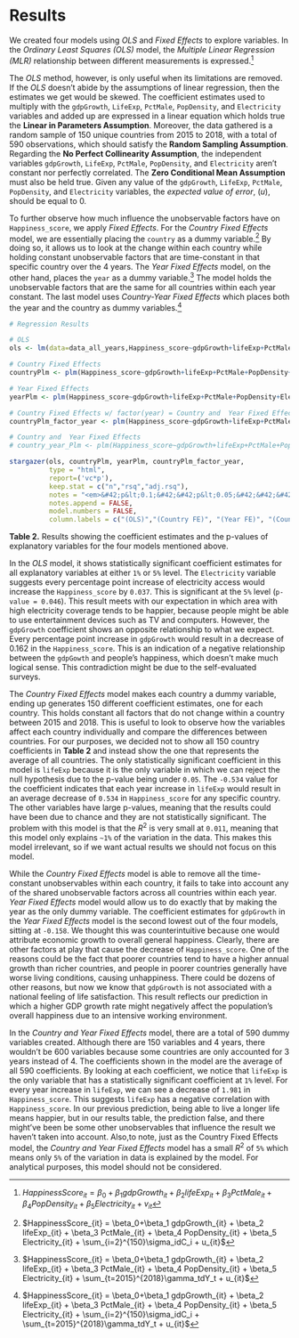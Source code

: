 # Results


We created four models using *OLS* and *Fixed Effects* to explore variables. In the *Ordinary Least Squares (OLS)* model, the *Multiple Linear Regression (MLR)* relationship between different measurements is expressed.^[$HappinessScore_{it} = \beta_0+\beta_1 gdpGrowth_{it} + \beta_2 lifeExp_{it} + \beta_3 PctMale_{it} + \beta_4 PopDensity_{it} + \beta_5 Electricity_{it} + v_{it}$] 

The *OLS* method, however, is only useful when its limitations are removed. If the *OLS* doesn’t abide by the assumptions of linear regression, then the estimates we get would be skewed. 
The coefficient estimates used to multiply with the `gdpGrowth`, `LifeExp`, `PctMale`, `PopDensity`, and `Electricity` variables and added up are expressed in a linear equation which holds true the **Linear in Parameters Assumption**. Moreover, the data gathered is a random sample of 150 unique countries from 2015 to 2018, with a total of 590 observations, which should satisfy the **Random Sampling Assumption**. Regarding the **No Perfect Collinearity Assumption**, the independent variables `gdpGrowth`, `LifeExp`, `PctMale`, `PopDensity`, and `Electricity` aren’t constant nor perfectly correlated. The **Zero Conditional Mean Assumption** must also be held true. Given any value of the `gdpGrowth`, `LifeExp`, `PctMale`, `PopDensity`, and `Electricity` variables, the *expected value of error*, $(u)$, should be equal to 0. 

To further observe how much influence the unobservable factors have on `Happiness_score`, we apply *Fixed Effects*. For the *Country Fixed Effects* model, we are essentially placing the `country` as a dummy variable.^[$HappinessScore_{it} = \beta_0+\beta_1 gdpGrowth_{it} + \beta_2 lifeExp_{it} + \beta_3 PctMale_{it} + \beta_4 PopDensity_{it} + \beta_5 Electricity_{it} + \sum_{i=2}^{150}\sigma_idC_i + u_{it}$] By doing so, it allows us to look at the change within each country while holding constant unobservable factors that are time-constant in that specific country over the 4 years. The *Year Fixed Effects* model, on the other hand, places the `year` as a dummy variable.^[$HappinessScore_{it} = \beta_0+\beta_1 gdpGrowth_{it} + \beta_2 lifeExp_{it} + \beta_3 PctMale_{it} + \beta_4 PopDensity_{it} + \beta_5 Electricity_{it} + \sum_{t=2015}^{2018}\gamma_tdY_t + u_{it}$] The model holds the unobservable factors that are the same for all countries within each year constant. The last model uses *Country-Year Fixed Effects* which places both the year and the country as dummy variables.^[$HappinessScore_{it} = \beta_0+\beta_1 gdpGrowth_{it} + \beta_2 lifeExp_{it} + \beta_3 PctMale_{it} + \beta_4 PopDensity_{it} + \beta_5 Electricity_{it} + \sum_{i=2}^{150}\sigma_idC_i + \sum_{t=2015}^{2018}\gamma_tdY_t + u_{it}$]

```r
# Regression Results

# OLS
ols <- lm(data=data_all_years,Happiness_score~gdpGrowth+lifeExp+PctMale+PopDensity+Electricity)

# Country Fixed Effects
countryPlm <- plm(Happiness_score~gdpGrowth+lifeExp+PctMale+PopDensity+Electricity, data=data_all_years, index=c("Country"), model = "within", effect="individual")

# Year Fixed Effects
yearPlm <- plm(Happiness_score~gdpGrowth+lifeExp+PctMale+PopDensity+Electricity,data=data_all_years, index=c("Year"), model = "within", effect="individual")

# Country Fixed Effects w/ factor(year) = Country and  Year Fixed Effects
countryPlm_factor_year <- plm(Happiness_score~gdpGrowth+lifeExp+PctMale+PopDensity+Electricity+factor(Year),data=data_all_years, index=c("Country"), model = "within", effect="individual")

# Country and  Year Fixed Effects
# country_year_Plm <- plm(Happiness_score~gdpGrowth+lifeExp+PctMale+PopDensity+Electricity,data=data_all_years, index=c("Country","Year"), model = "within", effect="twoways")

```


```r
stargazer(ols, countryPlm, yearPlm, countryPlm_factor_year, 
          type = "html", 
          report=('vc*p'),
          keep.stat = c("n","rsq","adj.rsq"), 
          notes = "<em>&#42;p&lt;0.1;&#42;&#42;p&lt;0.05;&#42;&#42;&#42;p&lt;0.01</em>", 
          notes.append = FALSE, 
          model.numbers = FALSE, 
          column.labels = c("(OLS)","(Country FE)", "(Year FE)", "(Country-Year FE)"))
```

**Table 2.** Results showing the coefficient estimates and the p-values of explanatory variables for the four models mentioned above. 

In the *OLS* model, it shows statistically significant coefficient estimates for all explanatory variables at either `1%` or `5%` level. The `Electricity` variable suggests every percentage point increase of electricity access would increase the `Happiness_score` by `0.037`. This is significant at the `5%` level (`p-value = 0.046`). This result meets with our expectation in which area with high electricity coverage tends to be happier, because people might be able to use entertainment devices such as TV and computers. However, the `gdpGrowth` coefficient shows an opposite relationship to what we expect. Every percentage point increase in `gdpGrowth` would result in a decrease of 0.162 in the `Happiness_score`. This is an indication of a negative relationship between the `gdpGowth` and people’s happiness, which doesn’t make much logical sense. This contradiction might be due to the self-evaluated surveys.

The *Country Fixed Effects* model makes each country a dummy variable, ending up generates 150 different coefficient estimates, one for each country. This holds constant all factors that do not change within a country between 2015 and 2018. This is useful to look to observe how the variables affect each country individually and compare the differences between countries. For our purposes, we decided not to show all 150 country coefficients in **Table 2** and instead show the one that represents the average of all countries. The only statistically significant coefficient in this model is `lifeExp` because it is the only variable in which we can reject the null hypothesis due to the p-value being under `0.05`. The `-0.534` value for the coefficient indicates that each year increase in `lifeExp` would result in an average decrease of `0.534` in `Happiness_score` for any specific country. The other variables have large p-values, meaning that the results could have been due to chance and they are not statistically significant. The problem with this model is that the $R^2$ is very small at `0.011`, meaning that this model only explains `~1%` of the variation in the data. This makes this model irrelevant, so if we want actual results we should not focus on this model.

While the *Country Fixed Effects* model is able to remove all the time-constant unobservables within each country, it fails to take into account any of the shared unobservable factors across all countries within each year. *Year Fixed Effects* model would allow us to do exactly that by making the year as the only dummy variable. The coefficient estimates for `gdpGrowth` in the *Year Fixed Effects* model is the second lowest out of the four models, sitting at `-0.158`. We thought this was counterintuitive because one would attribute economic growth to overall general happiness. Clearly, there are other factors at play that cause the decrease of `Happiness_score`. One of the reasons could be the fact that poorer countries tend to have a higher annual growth than richer countries, and people in poorer countries generally have worse living conditions, causing unhappiness. There could be dozens of other reasons, but now we know that `gdpGrowth` is not associated with a national feeling of life satisfaction. This result reflects our prediction in which a higher GDP growth rate might negatively affect the population’s overall happiness due to an intensive working environment.

In the *Country and Year Fixed Effects* model, there are a total of 590 dummy variables created. Although there are 150 variables and 4 years, there wouldn’t be 600 variables because some countries are only accounted for 3 years instead of 4. The coefficients shown in the model are the average of all 590 coefficients. By looking at each coefficient, we notice that `lifeExp` is the only variable that has a statistically significant coefficient at `1%` level. For every year increase in `lifeExp`, we can see a decrease of `1.981` in `Happiness_score`. This suggests `lifeExp` has a negative correlation with `Happiness_score`. In our previous prediction, being able to live a longer life means happier, but in our results table, the prediction false, and there might've been be some other unobservables that influence the result we haven’t taken into account. Also,to note, just as the Country Fixed Effects model, the *Country and Year Fixed Effects* model has a small $R^2$ of `5%` which means only `5%` of the variation in data is explained by the model. For analytical purposes, this model should not be considered.



